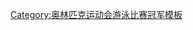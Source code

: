 {{Navbox
|name = 奥林匹克运动会游泳比赛男子4×200米自由泳接力冠军
|title = [[奥林匹克运动会游泳比赛]]男子4×200米自由泳接力冠军
|state = {{{state|autocollapse}}}
|listclass = vlist
|titlestyle= efef;
|list1style = text-align:left;
|list1 = 
* [[1908年夏季奥林匹克运动会游泳比赛男子4×200米自由泳接力比赛|1908]]：{{flagicon|UK}} [[约翰·德比希尔 (游泳运动员)|约翰·德比希尔]]、[[保罗·拉德米洛维奇]]、[[威廉·福斯特 (游泳运动员)|威廉·福斯特]]、[[亨利·泰勒]]
* [[1912年夏季奥林匹克运动会游泳比赛男子4×200米自由泳接力比赛|1912]]：{{flagicon|澳大拉西亚}} [[塞西尔·希利]]、[[马尔科姆·钱皮恩]]、[[莱斯利·博德曼]]、[[哈罗德·哈德威克]]
* [[1920年夏季奥林匹克运动会游泳比赛男子4×200米自由泳接力比赛|1920]]：{{flagicon|USA|1912}} [[佩里·麦吉利夫雷]]、[[普阿·基洛哈]]、[[诺曼·罗斯]]、[[杜克·卡哈纳莫库]]
* [[1924年夏季奥林匹克运动会游泳比赛男子4×200米自由泳接力比赛|1924]]：{{flagicon|USA|1912}} [[约翰尼·维斯穆勒]]、[[沃利·奥康纳]]、[[哈里·格兰西]]、[[拉尔夫·布雷耶]]
* [[1928年夏季奥林匹克运动会游泳比赛男子4×200米自由泳接力比赛|1928]]：{{flagicon|USA|1912}} [[约翰尼·维斯穆勒]]、[[奥斯汀·克拉普]]、[[沃尔特·劳弗]]、[[乔治·科亚克]]
* [[1932年夏季奥林匹克运动会游泳比赛男子4×200米自由泳接力比赛|1932]]：{{flagicon|JPN|1870}} [[遊佐正憲]]、[[宫崎康二]]、[[横山隆志]]、[[豐田久吉]]
* [[1936年夏季奥林匹克运动会游泳比赛男子4×200米自由泳接力比赛|1936]]：{{flagicon|JPN|1870}} [[遊佐正憲]]、[[杉浦重雄]]、[[新井茂雄]]、[[田口正治]]
* [[1948年夏季奥林匹克运动会游泳比赛男子4×200米自由泳接力比赛|1948]]：{{flagicon|USA|1912}} [[沃利·里斯]]、[[吉米·麦克莱恩]]、[[沃利·沃尔夫]]、[[比尔·史密斯]]
* [[1952年夏季奥林匹克运动会游泳比赛男子4×200米自由泳接力比赛|1952]]：{{flagicon|USA|1912}} [[韦恩·穆尔]]、[[比尔·伍尔西]]、[[福特·绀野]]、[[吉米·麦克莱恩]]
* [[1956年夏季奥林匹克运动会游泳比赛男子4×200米自由泳接力比赛|1956]]：{{flagicon|AUS}} [[凯文·奥哈洛伦]]、[[约翰·德维特 (游泳运动员)|约翰·德维特]]、[[默里·罗斯]]、[[乔恩·亨里克斯]]
* [[1960年夏季奥林匹克运动会游泳比赛男子4×200米自由泳接力比赛|1960]]：{{flagicon|USA|1959}} [[乔治·哈里森 (游泳运动员)|乔治·哈里森]]、[[迪克·布利克]]、[[迈克·特洛伊]]、[[杰夫·法雷尔]]
* [[1964年夏季奥林匹克运动会游泳比赛男子4×200米自由泳接力比赛|1964]]：{{flagicon|USA}} [[唐·斯科兰德]]、[[史蒂夫·克拉克 (游泳运动员)|史蒂夫·克拉克]]、[[罗伊·萨里]]、[[加里·伊尔曼]]
* [[1968年夏季奥林匹克运动会游泳比赛男子4×200米自由泳接力比赛|1968]]：{{flagicon|USA}} [[唐·斯科兰德]]、[[马克·斯皮茨]]、[[约翰·纳尔逊]]、[[斯蒂芬·雷里奇]]
* [[1972年夏季奥林匹克运动会游泳比赛男子4×200米自由泳接力比赛|1972]]：{{flagicon|USA}} [[马克·斯皮茨]]、[[约翰·金塞拉]]、[[弗雷德·泰勒]]、[[史蒂夫·金特]]
* [[1976年夏季奥林匹克运动会游泳比赛男子4×200米自由泳接力比赛|1976]]：{{flagicon|USA}} [[迈克·布鲁纳]]、[[布鲁斯·弗尼斯]]、[[约翰·内伯]]、[[吉姆·蒙哥马利]]
* [[1980年夏季奥林匹克运动会游泳比赛男子4×200米自由泳接力比赛|1980]]：{{flagicon|URS}} [[谢尔盖·科普利亚科夫]]、[[弗拉基米尔·萨尔尼科夫]]、[[伊瓦·斯图库尔金]]、[[安德烈·克雷洛夫]]
* [[1984年夏季奥林匹克运动会游泳比赛男子4×200米自由泳接力比赛|1984]]：{{flagicon|USA}} [[迈克·希思]]、[[戴维·拉森]]、[[杰夫·弗洛特]]、[[布鲁斯·海斯]]
* [[1988年夏季奥林匹克运动会游泳比赛男子4×200米自由泳接力比赛|1988]]：{{flagicon|USA}} [[特洛伊·达尔比]]、[[马特·塞特林斯基]]、[[道格·杰尔森]]、[[馬特·尼古拉斯·比昂迪]]
* [[1992年夏季奥林匹克运动会游泳比赛男子4×200米自由泳接力比赛|1992]]：[[File:Olympic flag.svg|22x20px|border|alt=独联体|link=独联体]] [[德米崔·莱比科夫]]、[[弗拉基米尔·佩什伦科]]、[[韦尼阿明·塔彦诺维奇]]、[[叶夫根尼·萨多夫伊]]
* [[1996年夏季奥林匹克运动会游泳比赛男子4×200米自由泳接力比赛|1996]]：{{flagicon|USA}} [[乔希·戴维斯]]、[[乔·赫德波尔]]、[[布拉德·舒马赫]]、[[瑞安·贝鲁布]]
* [[2000年夏季奥林匹克运动会游泳比赛—男子4 × 200米自由泳接力|2000]]：{{flagicon|AUS}} [[伊恩·索普]]、[[迈克尔·克利姆]]、[[托德·皮尔逊]]、[[比尔·柯比]]
* [[2004年夏季奥林匹克运动会游泳比赛男子4×200米自由泳接力比赛|2004]]：{{flagicon|USA}} [[迈克尔·菲尔普斯]]、[[瑞安·洛赫特]]、[[彼得·范德尔卡伊]]、[[克莱特·凯勒]]
* [[2008年夏季奧林匹克運動會游泳比賽男子4 × 200米自由泳接力比賽|2008]]：{{flagicon|USA}} [[迈克尔·菲尔普斯]]、[[瑞安·洛赫特]]、[[里基·贝伦斯]]、[[彼得·范德尔卡伊]]
* [[2012年夏季奧林匹克運動會男子4×200米自由泳接力比賽|2012]]：{{flagicon|USA}} [[瑞安·洛赫特]]、[[康納爾·德懷爾]]、[[里基·贝伦斯]]、[[迈克尔·菲尔普斯]]
* [[2016年夏季奧林匹克運動會男子4×200公尺自由式接力比賽|2016]]：{{flagicon|USA}} [[康納爾·德懷爾]]、[[汤利·哈斯]]、[[瑞安·洛赫特]]、[[迈克尔·菲尔普斯]]
* [[2020年夏季奧林匹克運動會男子4×200公尺自由式接力比賽|2020]]：{{flagicon|GBR}} [[托馬斯·迪安]]、[[詹姆斯·蓋伊]]、[[馬修·理查]]、[[鄧肯·斯科特]]
}}<noinclude>
{{collapsible option}}
[[Category:奥林匹克运动会游泳比赛冠军模板]]
</noinclude>